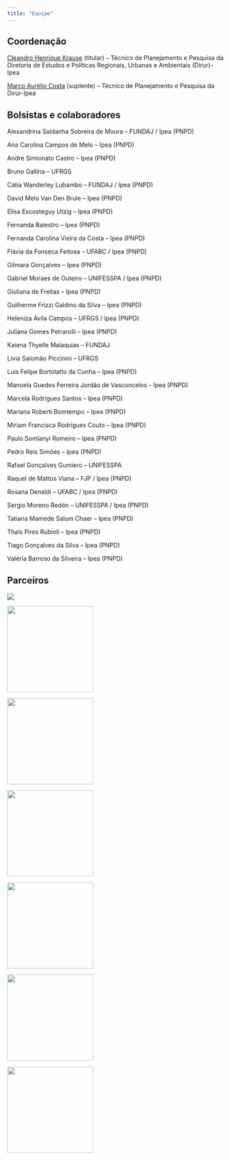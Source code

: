 ```yaml
---
title: "Equipe"
---
```


## Coordenação

[Cleandro Henrique Krause](https://www.ipea.gov.br/portal/pesquisadores-ipea/571-cleandro-henrique-krause) (titular) -- Técnico de Planejamento e Pesquisa da Diretoria de Estudos e Políticas Regionais, Urbanas e Ambientais (Dirur)-Ipea

[Marco Aurélio Costa](https://www.ipea.gov.br/portal/pesquisadores-ipea/632-marco-aurelio-costa) (suplente) -- Técnico de Planejamento e Pesquisa da Dirur-Ipea

## Bolsistas e colaboradores

Alexandrina Saldanha Sobreira de Moura -- FUNDAJ / Ipea (PNPD)

Ana Carolina Campos de Melo -- Ipea (PNPD)

André Simionato Castro -- Ipea (PNPD)

Bruno Gallina -- UFRGS

Cátia Wanderley Lubambo -- FUNDAJ / Ipea (PNPD)

David Melo Van Den Brule -- Ipea (PNPD)

Elisa Escosteguy Utzig -- Ipea (PNPD)

Fernanda Balestro -- Ipea (PNPD)

Fernanda Carolina Vieira da Costa -- Ipea (PNPD)

Flávia da Fonseca Feitosa -- UFABC / Ipea (PNPD)

Gilmara Gonçalves -- Ipea (PNPD)

Gabriel Moraes de Outeiro -- UNIFESSPA / Ipea (PNPD) 

Giuliana de Freitas -- Ipea (PNPD)

Guilherme Frizzi Galdino da Silva -- Ipea (PNPD)

Heleniza Ávila Campos -- UFRGS / Ipea (PNPD)

Juliana Gomes Petrarolli -- Ipea (PNPD)

Kaiena Thyelle Malaquias -- FUNDAJ

Livia Salomão Piccinini -- UFRGS

Luis Felipe Bortolatto da Cunha -- Ipea (PNPD)

Manoela Guedes Ferreira Jordão de Vasconcelos -- Ipea (PNPD)

Marcela Rodrigues Santos -- Ipea (PNPD)

Mariana Roberti Bomtempo -- Ipea (PNPD)

Miriam Francisca Rodrigues Couto -- Ipea (PNPD)

Paulo Somlanyi Romeiro -- Ipea (PNPD)

Pedro Reis Simões -- Ipea (PNPD)

Rafael Gonçalves Gumiero -- UNIFESSPA

Raquel de Mattos Viana -- FJP / Ipea (PNPD)

Rosana Denaldi -- UFABC / Ipea (PNPD)

Sergio Moreno Redón -- UNIFESSPA / Ipea (PNPD)

Tatiana Mamede Salum Chaer -- Ipea (PNPD)

Thaís Pires Rubioli -- Ipea (PNPD)

Tiago Gonçalves da Silva -- Ipea (PNPD)

Valéria Barroso da Silveira -- Ipea (PNPD)

## Parceiros

::: {layout="[[100], [30,30,30], [1,1,1]]" layout-valign="center"}

[![](assets/logo-snh.png)](https://www.gov.br/mdr/pt-br/composicao/secretarias-nacionais/habitacao){target="_blank"}

[![](assets/logo-ufabc.png){width=200}](https://www.ufabc.edu.br/){target="_blank"}

[![](assets/logo-ufrgs.png){width=200}](http://www.ufrgs.br/ufrgs/inicial){target="_blank"}

[![](assets/logo-fjp.png){width=200}](http://fjp.mg.gov.br/){target="_blank"}

[![](assets/logo-unifesspa.png){width=200}](https://www.unifesspa.edu.br/){target="_blank"}

[![](assets/logo-fundaj.png){width=200}](https://www.gov.br/fundaj/pt-br){target="_blank"}

[![](assets/logo-seduh.png){width=200}](https://www.seduh.df.gov.br/){target="_blank"}

:::

